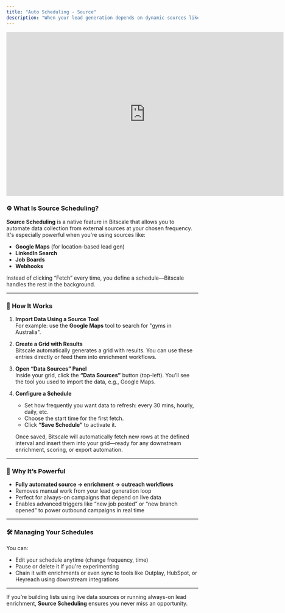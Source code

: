 ```yaml
---
title: "Auto Scheduling - Source"
description: "When your lead generation depends on dynamic sources like Google Maps, Webhooks, or job boards, real-time data matters. That’s exactly why Source Scheduling exists on Bitscale, to make sure your data always reflects the latest activity, without requiring manual refreshes."
---
```


<iframe width="728" height="430" src="https://www.youtube.com/embed/Ngk2BEQcB0s?si=-e4glF9WpSipeTtY" title="YouTube video player" frameborder="0" allow="accelerometer; autoplay; clipboard-write; encrypted-media; gyroscope; picture-in-picture; web-share" referrerpolicy="strict-origin-when-cross-origin" allowfullscreen></iframe>

### ⚙️ What Is Source Scheduling?

**Source Scheduling** is a native feature in Bitscale that allows you to automate data collection from external sources at your chosen frequency. It's especially powerful when you're using sources like:

- **Google Maps** (for location-based lead gen)
- **LinkedIn Search**
- **Job Boards**
- **Webhooks**

Instead of clicking “Fetch” every time, you define a schedule—Bitscale handles the rest in the background.

---

### 🔄 How It Works

1. **Import Data Using a Source Tool**\
   For example: use the **Google Maps** tool to search for "gyms in Australia".
2. **Create a Grid with Results**\
   Bitscale automatically generates a grid with results. You can use these entries directly or feed them into enrichment workflows.
3. **Open “Data Sources” Panel**\
   Inside your grid, click the **“Data Sources”** button (top-left). You’ll see the tool you used to import the data, e.g., Google Maps.
4. **Configure a Schedule**
   - Set how frequently you want data to refresh: every 30 mins, hourly, daily, etc.
   - Choose the start time for the first fetch.
   - Click **“Save Schedule”** to activate it.

   Once saved, Bitscale will automatically fetch new rows at the defined interval and insert them into your grid—ready for any downstream enrichment, scoring, or export automation.

---

### 🧠 Why It’s Powerful

- **Fully automated source → enrichment → outreach workflows**
- Removes manual work from your lead generation loop
- Perfect for always-on campaigns that depend on live data
- Enables advanced triggers like “new job posted” or “new branch opened” to power outbound campaigns in real time

---

### 🛠 Managing Your Schedules

You can:

- Edit your schedule anytime (change frequency, time)
- Pause or delete it if you're experimenting
- Chain it with enrichments or even sync to tools like Outplay, HubSpot, or Heyreach using downstream integrations

---

If you’re building lists using live data sources or running always-on lead enrichment, **Source Scheduling** ensures you never miss an opportunity.